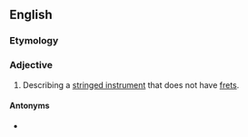 ==English==

===Etymology===
{{suffix|en|fret|less}}

===Adjective===
{{en-adj|-}}

# Describing a [[stringed instrument]] that does not have [[fret]]s.

====Antonyms====
* {{l|en|fretted}}